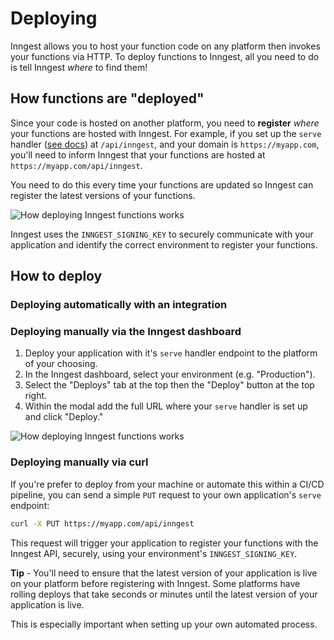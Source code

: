 # Deploying

Inngest allows you to host your function code on any platform then invokes your functions via HTTP. To deploy functions to Inngest, all you need to do is tell Inngest _where_ to find them!

## How functions are "deployed"

Since your code is hosted on another platform, you need to **register** _where_ your functions are hosted with Inngest. For example, if you set up the `serve` handler ([see docs](/docs/sdk/serve)) at `/api/inngest`, and your domain is `https://myapp.com`, you'll need to inform Inngest that your functions are hosted at `https://myapp.com/api/inngest`.

You need to do this every time your functions are updated so Inngest can register the latest versions of your functions.

![How deploying Inngest functions works](/assets/docs/deploy/how-deploying-works.png)

<Callout>

Inngest uses the `INNGEST_SIGNING_KEY` to securely communicate with your application and identify the correct environment to register your functions.

</Callout>

## How to deploy

### Deploying automatically with an integration

<ButtonCol>
<ButtonDeploy href="/docs/deploy/vercel?ref=docs-deploy" type="vercel" label="Learn how to install our official Vercel integration" />
<ButtonDeploy href="/docs/deploy/vercel?ref=docs-deploy" type="netlify" label="Learn how to install our official Netlify integration" />
</ButtonCol>

### Deploying manually via the Inngest dashboard

1. Deploy your application with it's `serve` handler endpoint to the platform of your choosing.
2. In the Inngest dashboard, select your environment (e.g. "Production").
3. Select the "Deploys" tab at the top then the "Deploy" button at the top right.
4. Within the modal add the full URL where your `serve` handler is set up and click "Deploy."

![How deploying Inngest functions works](/assets/docs/deploy/dashboard-deploy-modal.png)

### Deploying manually via curl

If you're prefer to deploy from your machine or automate this within a CI/CD pipeline, you can send a simple `PUT` request to your own application's `serve` endpoint:

```bash
curl -X PUT https://myapp.com/api/inngest
```

This request will trigger your application to register your functions with the Inngest API, securely, using your environment's `INNGEST_SIGNING_KEY`.

<Callout>

**Tip** - You'll need to ensure that the latest version of your application is live on your platform before registering with Inngest. Some platforms have rolling deploys that take seconds or minutes until the latest version of your application is live.

This is especially important when setting up your own automated process.

</Callout>
